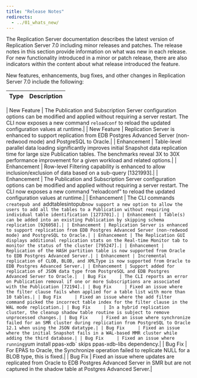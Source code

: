 ```yaml
---
title: "Release Notes"
redirects:
  - ../01_whats_new/
---
```


The Replication Server documentation describes the latest version of Replication Server 7.0 including minor releases and patches. The release notes in this section provide information on what was new in each release. For new functionality introduced in a minor or patch release, there are also indicators within the content about what release introduced the feature.


New features, enhancements, bug fixes, and other changes in Replication Server 7.0 include the following:

| Type | Description |
| ---- |------------ |

| New Feature | The Publication and Subscription Server configuration options can be modified and applied without requiring a server restart. The CLI now exposes a new command `reloadconf` to reload the updated configuration values at runtime.|
| New Feature | Replication Server is enhanced to support replication from EDB Postgres Advanced Server (non-redwood mode) and PostgreSQL to Oracle.|
| Enhancement | Table-level parallel data loading significantly improves initial Snapshot data replication time for large size Publication tables. The benchmarks reveal 3X to 30X performance improvement for a given workload and related options.|
| Enhancement | Row-level Filtering capability is enhanced to allow inclusion/exclusion of data based on a sub-query [1321993].|
| Enhancement | The Publication and Subscription Server configuration options can be modified and applied without requiring a server restart. The CLI now exposes a new command “reloadconf” to reload the updated configuration values at runtime.|
| Enhancement | The CLI commands `createpub and `addtablesintopub` now support a new option to allow the users to add all the tables to a Publication without requiring individual table identification [1273701].|
| Enhancement | Table(s) can be added into an existing Publication by skipping schema replication [926058].|
| Enhancement | Replication Server is enhanced to support replication from EDB Postgres Advanced Server (non-redwood mode) and PostgreSQL to Oracle.|
| Enhancement | The Replication GUI displays additional replication stats on the Real-time Monitor tab to monitor the status of the cluster [795247].|
| Enhancement | Replication of the HASH partition table is now supported from Oracle to EDB Postgres Advanced Server.|
| Enhancement | Incremental replication of CLOB, BLOB, and XMLType is now supported from Oracle to EDB Postgres Advanced Server.|
| Enhancement | Support added for replication of JSON data type from PostgreSQL and EDB Postgres Advanced Server to Oracle.| 
| Bug Fix     | The CLI reports an error on Publication removal if one or more Subscriptions are associated with the Publication [72194].|
| Bug Fix     | Fixed an issue where the filter clause fails when applied for a table list with more than 10 tables.|
| Bug Fix     | Fixed an issue where the add filter command picked the incorrect table index for the filter clause in the WAL mode replication.|
| Bug Fix     | In a hybrid replication cluster, the cleanup shadow table routine is subject to remove unprocessed changes.|
| Bug Fix     | Fixed an issue where synchronize failed for an SMR cluster during replication from PostgreSQL to Oracle 12.1 when using the JSON datatype.|
| Bug Fix     | Fixed an issue where the initial Snapshot fails in a WAL-based MMR cluster while adding the third database.|
| Bug Fix     | Fixed an issue where running `yum install ppas-xdb` skips ppas-xdb-libs dependency.|
| Bug Fix     | For EPAS to Oracle, the Synchronize operation failed to replicate NULL for a BLOB type, this is fixed.|
| Bug Fix     | Fixed an issue where updates are replicated from Oracle to EDB Postgres Advanced Server in SMR but are not captured in the shadow table at Postgres Advanced Server.|
